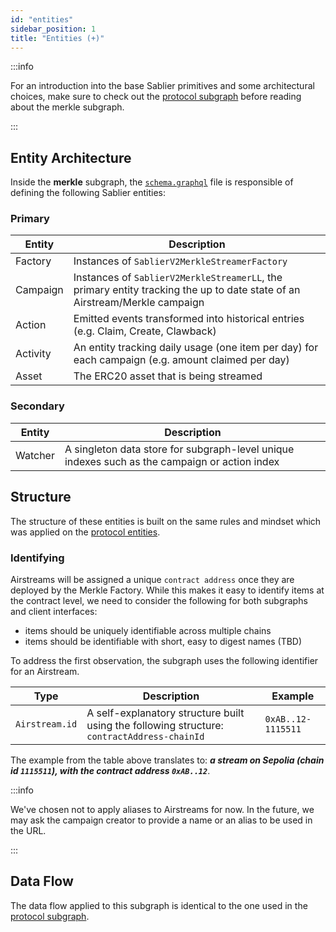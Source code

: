```yaml
---
id: "entities"
sidebar_position: 1
title: "Entities (+)"
---
```


:::info

For an introduction into the base Sablier primitives and some architectural choices, make sure to check out the
[protocol subgraph](/api/subgraphs/protocol/entities) before reading about the merkle subgraph.

:::

## Entity Architecture

Inside the **merkle** subgraph, the
[`schema.graphql`](https://github.com/sablier-labs/v2-subgraphs/blob/main/apps/merkle/schema.graphql) file is
responsible of defining the following Sablier entities:

### Primary

| Entity   | Description                                                                                                                |
| -------- | -------------------------------------------------------------------------------------------------------------------------- |
| Factory  | Instances of `SablierV2MerkleStreamerFactory`                                                                              |
| Campaign | Instances of `SablierV2MerkleStreamerLL`, the primary entity tracking the up to date state of an Airstream/Merkle campaign |
| Action   | Emitted events transformed into historical entries (e.g. Claim, Create, Clawback)                                          |
| Activity | An entity tracking daily usage (one item per day) for each campaign (e.g. amount claimed per day)                          |
| Asset    | The ERC20 asset that is being streamed                                                                                     |

### Secondary

| Entity  | Description                                                                                   |
| ------- | --------------------------------------------------------------------------------------------- |
| Watcher | A singleton data store for subgraph-level unique indexes such as the campaign or action index |

## Structure

The structure of these entities is built on the same rules and mindset which was applied on the
[protocol entities](/api/subgraphs/protocol/structure).

### Identifying

Airstreams will be assigned a unique `contract address` once they are deployed by the Merkle Factory. While this makes
it easy to identify items at the contract level, we need to consider the following for both subgraphs and client
interfaces:

- items should be uniquely identifiable across multiple chains
- items should be identifiable with short, easy to digest names (TBD)

To address the first observation, the subgraph uses the following identifier for an Airstream.

| Type           | Description                                                                                 | Example                         |
| -------------- | ------------------------------------------------------------------------------------------- | ------------------------------- |
| `Airstream.id` | A self-explanatory structure built using the following structure: `contractAddress-chainId` | <nobr>`0xAB..12-1115511`</nobr> |

The example from the table above translates to: **_a stream on Sepolia (chain id `1115511`), with the contract address
`0xAB..12`_**.

:::info

We've chosen not to apply aliases to Airstreams for now. In the future, we may ask the campaign creator to provide a
name or an alias to be used in the URL.

:::

## Data Flow

The data flow applied to this subgraph is identical to the one used in the
[protocol subgraph](/api/subgraphs/protocol/flow).
